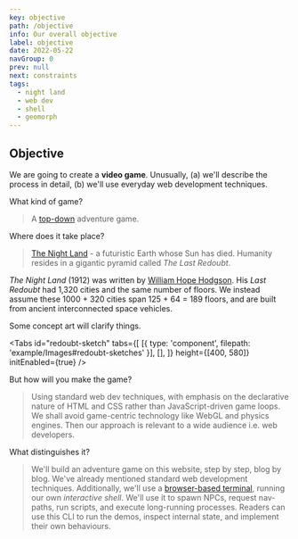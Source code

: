 ```yaml
---
key: objective
path: /objective
info: Our overall objective
label: objective
date: 2022-05-22
navGroup: 0
prev: null
next: constraints
tags:
  - night land
  - web dev
  - shell
  - geomorph
---
```



## Objective

We are going to create a **video game**.
Unusually,
(a) we'll describe the process in detail,
(b) we'll use everyday web development techniques.

What kind of game?
> A [top-down](https://en.wikipedia.org/wiki/Video_game_graphics#Top-down_perspective) adventure game.

Where does it take place?
> [The Night Land](https://en.wikipedia.org/wiki/The_Night_Land "@new-tab") - a futuristic Earth whose Sun has died.
> Humanity resides in a gigantic pyramid called _The Last Redoubt_.

<aside>

  _The Night Land_ (1912) was written by [William Hope Hodgson](https://en.wikipedia.org/wiki/William_Hope_Hodgson).
  His _Last Redoubt_ had 1,320 cities and the same number of floors.
  We instead assume these 1000 + 320 cities span 125 + 64 = 189 floors, and are built from ancient interconnected space vehicles.
  
  Some concept art will clarify things.

</aside>

<Tabs
  id="redoubt-sketch"
  tabs={[
    [{ type: 'component', filepath: 'example/Images#redoubt-sketches' }],
    [],
  ]}
  height={[400, 580]}
  initEnabled={true}
/>

But how will you make the game?
> Using standard web dev techniques, with emphasis on the declarative nature of HTML and CSS
> rather than JavaScript-driven game loops.
> We shall avoid game-centric technology like WebGL and physics engines.
> Then our approach is relevant to a wide audience i.e. web developers.

What distinguishes it?
> We'll build an adventure game on this website, step by step, blog by blog.
> We've already mentioned standard web development techniques.
> Additionally, we'll use a [browser-based terminal](https://www.npmjs.com/package/xterm), running our own _interactive shell_.
> We'll use it to spawn NPCs, request nav-paths, run scripts, and execute long-running processes.
> Readers can use this CLI to run the demos, inspect internal state, and implement their own behaviours.
